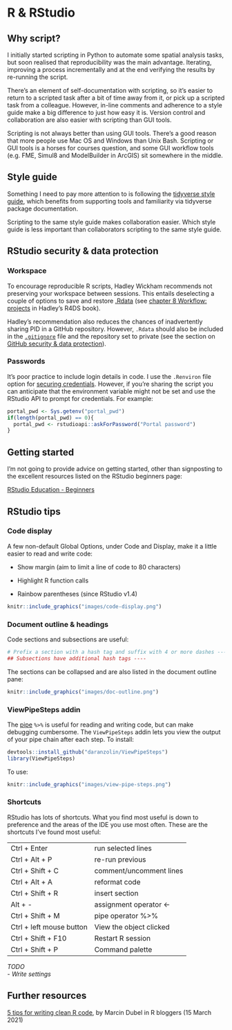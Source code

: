 # R & RStudio {#r}

## Why script?

I initially started scripting in Python to automate some spatial analysis tasks, but soon realised that reproducibility was the main advantage. Iterating, improving a process incrementally and at the end verifying the results by re-running the script.

There's an element of self-documentation with scripting, so it's easier to return to a scripted task after a bit of time away from it, or pick up a scripted task from a colleague. However, in-line comments and adherence to a style guide make a big difference to just how easy it is. Version control and collaboration are also easier with scripting than GUI tools.

Scripting is not always better than using GUI tools. There's a good reason that more people use Mac OS and Windows than Unix Bash. Scripting or GUI tools is a horses for courses question, and some GUI workflow tools (e.g. FME, Simul8 and ModelBuilder in ArcGIS) sit somewhere in the middle.

## Style guide

Something I need to pay more attention to is following the [tidyverse style guide](https://style.tidyverse.org/), which benefits from supporting tools and familiarity via tidyverse package documentation.

Scripting to the same style guide makes collaboration easier. Which style guide is less important than collaborators scripting to the same style guide.

## RStudio security & data protection {#pid}

### Workspace {#workspace}

To encourage reproducible R scripts, Hadley Wickham recommends not preserving your workspace between sessions. This entails deselecting a couple of options to save and restore [.Rdata](https://bookdown.org/ndphillips/YaRrr/rdata-files.html) (see [chapter 8 Workflow: projects](https://r4ds.had.co.nz/workflow-projects.html#what-is-real) in Hadley's R4DS book).

Hadley's recommendation also reduces the chances of inadvertently sharing PID in a GitHub repository. However, `.Rdata` should also be included in the [`.gitignore`](https://git-scm.com/docs/gitignore) file and the repository set to private (see the section on [GitHub security & data protection](#github-security)).

### Passwords

It's poor practice to include login details in code. I use the `.Renviron` file option for [securing credentials](https://db.rstudio.com/best-practices/managing-credentials/#use-environment-variables). However, if you're sharing the script you can anticipate that the environment variable might not be set and use the RStudio API to prompt for credentials. For example:

```r
portal_pwd <- Sys.getenv("portal_pwd")
if(length(portal_pwd) == 0){
  portal_pwd <- rstudioapi::askForPassword("Portal password")
}
```

## Getting started

I'm not going to provide advice on getting started, other than signposting to the excellent resources listed on the RStudio beginners page:

[RStudio Education - Beginners](https://education.rstudio.com/learn/beginner/)

## RStudio tips

### Code display

A few non-default Global Options, under Code and Display, make it a little easier to read and write code:

-   Show margin (aim to limit a line of code to 80 characters)

-   Highlight R function calls

-   Rainbow parentheses (since RStudio v1.4)

```r
knitr::include_graphics("images/code-display.png")
```

### Document outline & headings

Code sections and subsections are useful:

```r
# Prefix a section with a hash tag and suffix with 4 or more dashes ----
## Subsections have additional hash tags ----
```

The sections can be collapsed and are also listed in the document outline pane:

```r
knitr::include_graphics("images/doc-outline.png")
```

### ViewPipeSteps addin

The [pipe](https://r4ds.had.co.nz/pipes.html) `%>%` is useful for reading and writing code, but can make debugging cumbersome. The `ViewPipeSteps` addin lets you view the output of your pipe chain after each step. To install:

```r
devtools::install_github("daranzolin/ViewPipeSteps")
library(ViewPipeSteps)
```

To use:

```r
knitr::include_graphics("images/view-pipe-steps.png")
```

### Shortcuts

RStudio has lots of shortcuts. What you find most useful is down to preference and the areas of the IDE you use most often. These are the shortcuts I've found most useful:

|                          |                         |
|--------------------------|-------------------------|
| Ctrl + Enter             | run selected lines      |
| Ctrl + Alt + P           | re-run previous         |
| Ctrl + Shift + C         | comment/uncomment lines |
| Ctrl + Alt + A           | reformat code           |
| Ctrl + Shift + R         | insert section          |
| Alt + -                  | assignment operator \<- |
| Ctrl + Shift + M         | pipe operator %\>%      |
| Ctrl + left mouse button | View the object clicked |
| Ctrl + Shift + F10       | Restart R session       |
| Ctrl + Shift + P         | Command palette         |

*TODO* \
- *Write settings*

## Further resources

[5 tips for writing clean R code](https://www.r-bloggers.com/2021/03/5-tips-for-writing-clean-r-code-leave-your-code-reviewer-commentless/), by Marcin Dubel in R bloggers (15 March 2021)
